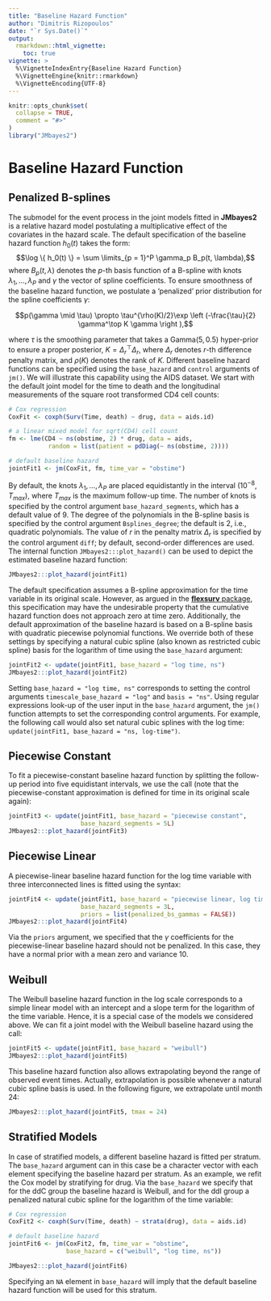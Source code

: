 ```yaml
---
title: "Baseline Hazard Function"
author: "Dimitris Rizopoulos"
date: "`r Sys.Date()`"
output:
  rmarkdown::html_vignette:
    toc: true
vignette: >
  %\VignetteIndexEntry{Baseline Hazard Function}
  %\VignetteEngine{knitr::rmarkdown}
  %\VignetteEncoding{UTF-8}
---
```


```r
knitr::opts_chunk$set(
  collapse = TRUE,
  comment = "#>"
)
library("JMbayes2")
```

# Baseline Hazard Function
## Penalized B-splines
The submodel for the event process in the joint models fitted in **JMbayes2** is a relative hazard model postulating a multiplicative effect of the covariates in the hazard scale. The default specification of the baseline hazard function $h_0(t)$ takes the form: $$\log \{ h_0(t) \} = \sum \limits_{p = 1}^P \gamma_p B_p(t, \lambda),$$
where $B_p(t, \lambda)$ denotes the $p$-th basis function of a B-spline with knots $\lambda_1, \ldots, \lambda_P$ and $\gamma$ the vector of spline coefficients. To ensure smoothness of the baseline hazard function, we postulate a 'penalized' prior distribution for the spline coefficients $\gamma$: 

$$p(\gamma \mid \tau) \propto \tau^{\rho(K)/2}\exp \left (-\frac{\tau}{2} \gamma^\top K \gamma \right ),$$

where $\tau$ is the smoothing parameter that takes a $\mbox{Gamma}(5, 0.5)$ hyper-prior to ensure a proper posterior, $K = \Delta_r^\top \Delta_r$, where $\Delta_r$ denotes $r$-th difference penalty matrix, and $\rho(K)$ denotes the rank of $K$. Different baseline hazard functions can be specified using the `base_hazard` and `control` arguments of `jm()`. We will illustrate this capability using the AIDS dataset. We start with the default joint model for the time to death and the longitudinal measurements of the square root transformed CD4 cell counts:
```r
# Cox regression
CoxFit <- coxph(Surv(Time, death) ~ drug, data = aids.id)

# a linear mixed model for sqrt(CD4) cell count
fm <- lme(CD4 ~ ns(obstime, 2) * drug, data = aids,
           random = list(patient = pdDiag(~ ns(obstime, 2))))

# default baseline hazard
jointFit1 <- jm(CoxFit, fm, time_var = "obstime")
```

By default, the knots $\lambda_1, \ldots, \lambda_P$ are placed equidistantly in the interval $(10^{-8}, T_{max})$, where $T_{max}$ is the maximum follow-up time. The number of knots is specified by the control argument `base_hazard_segments`, which has a default value of 9. The degree of the polynomials in the B-spline basis is specified by the control argument `Bsplines_degree`; the default is 2, i.e., quadratic polynomials. The value of $r$ in the penalty matrix $\Delta_r$ is specified by the control argument `diff`; by default, second-order differences are used. The internal function `JMbayes2:::plot_hazard()` can be used to depict the estimated baseline hazard function:
```r
JMbayes2:::plot_hazard(jointFit1)
```

The default specification assumes a B-spline approximation for the time variable in its original scale. However, as argued in the [**flexsurv** package](https://search.r-project.org/CRAN/refmans/flexsurv/html/flexsurvspline.html), this specification may have the undesirable property that the cumulative hazard function does not approach zero at time zero. Additionally, the default approximation of the baseline hazard is based on a B-spline basis with quadratic piecewise polynomial functions. We override both of these settings by specifying a natural cubic spline (also known as restricted cubic spline) basis for the logarithm of time using the `base_hazard` argument:
```r
jointFit2 <- update(jointFit1, base_hazard = "log time, ns")
JMbayes2:::plot_hazard(jointFit2)
```

Setting `base_hazard = "log time, ns"` corresponds to setting the control arguments `timescale_base_hazard = "log"` and `basis = "ns"`. Using regular expressions look-up of the user input in the `base_hazard` argument, the `jm()` function attempts to set the corresponding control arguments. For example, the following call would also set natural cubic splines with the log time: `update(jointFit1, base_hazard = "ns, log-time")`.

## Piecewise Constant
To fit a piecewise-constant baseline hazard function by splitting the follow-up period into five equidistant intervals, we use the call (note that the piecewise-constant approximation is defined for time in its original scale again):
```r
jointFit3 <- update(jointFit1, base_hazard = "piecewise constant",
                    base_hazard_segments = 5L)
JMbayes2:::plot_hazard(jointFit3)
```

## Piecewise Linear
A piecewise-linear baseline hazard function for the log time variable with three interconnected lines is fitted using the syntax:
```r
jointFit4 <- update(jointFit1, base_hazard = "piecewise linear, log time",
                    base_hazard_segments = 3L, 
                    priors = list(penalized_bs_gammas = FALSE))
JMbayes2:::plot_hazard(jointFit4)
```

Via the `priors` argument, we specified that the $\gamma$ coefficients for the piecewise-linear baseline hazard should not be penalized. In this case, they have a normal prior with a mean zero and variance 10.

## Weibull
The Weibull baseline hazard function in the log scale corresponds to a simple linear model with an intercept and a slope term for the logarithm of the time variable. Hence, it is a special case of the models we considered above. We can fit a joint model with the Weibull baseline hazard using the call:
```r
jointFit5 <- update(jointFit1, base_hazard = "weibull")
JMbayes2:::plot_hazard(jointFit5)
```

This baseline hazard function also allows extrapolating beyond the range of observed event times. Actually, extrapolation is possible whenever a natural cubic spline basis is used. In the following figure, we extrapolate until month 24:
```r
JMbayes2:::plot_hazard(jointFit5, tmax = 24)
```

## Stratified Models
In case of stratified models, a different baseline hazard is fitted per stratum. The `base_hazard` argument can in this case be a character vector with each element specifying the baseline hazard per stratum. As an example, we refit the Cox model by stratifying for drug. Via the `base_hazard` we specify that for the ddC group the baseline hazard is Weibull, and for the ddI group a penalized natural cubic spline for the logarithm of the time variable:
```r
# Cox regression
CoxFit2 <- coxph(Surv(Time, death) ~ strata(drug), data = aids.id)

# default baseline hazard
jointFit6 <- jm(CoxFit2, fm, time_var = "obstime", 
                base_hazard = c("weibull", "log time, ns"))

JMbayes2:::plot_hazard(jointFit6)
```

Specifying an `NA` element in `base_hazard` will imply that the default baseline hazard function will be used for this stratum.
